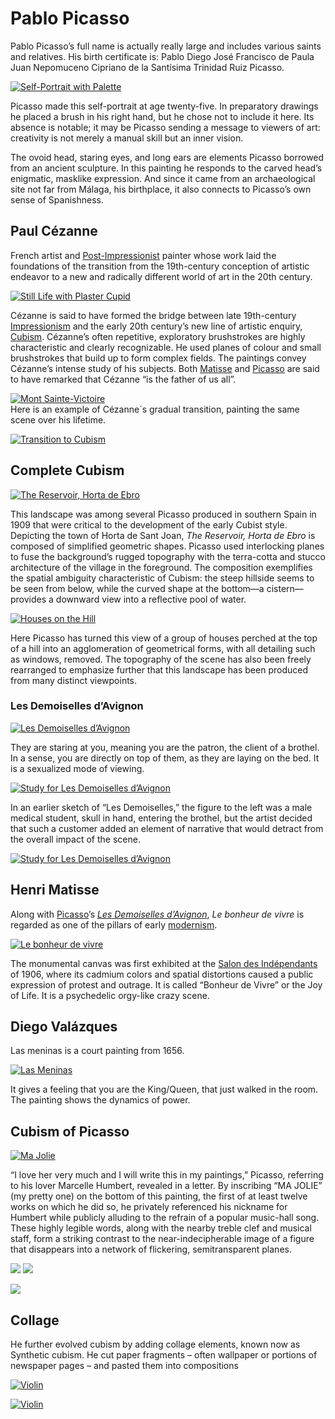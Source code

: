 # Pablo Picasso

Pablo Picasso's full name is actually really large and includes various saints and relatives. His birth certificate is: Pablo Diego José Francisco de Paula Juan Nepomuceno Cipriano de la Santísima Trinidad Ruiz Picasso.

[![Self-Portrait with Palette](https://s3.trueloveserver.com/arthum/self-portrait-with-palette-pablo-picasso.jpg "Self-Portrait with Palette")](https://s3.trueloveserver.com/arthum/self-portrait-with-palette-pablo-picasso.jpg)

Picasso made this self-portrait at age twenty-five. In preparatory drawings he placed a brush in his right hand, but he chose not to include it here. Its absence is notable; it may be Picasso sending a message to viewers of art: creativity is not merely a manual skill but an inner vision.

The ovoid head, staring eyes, and long ears are elements Picasso borrowed from an ancient sculpture. In this painting he responds to the carved head's enigmatic, masklike expression. And since it came from an archaeological site not far from Málaga, his birthplace, it also connects to Picasso's own sense of Spanishness.

## Paul Cézanne

French artist and [Post-Impressionist](https://en.wikipedia.org/wiki/Post-Impressionist "Post-Impressionist") painter whose work laid the foundations of the transition from the 19th-century conception of artistic endeavor to a new and radically different world of art in the 20th century.

[![Still Life with Plaster Cupid](https://s3.trueloveserver.com/arthum/Still-Life_with_Plaster_Cupid.jpg "Still Life with Plaster Cupid")](https://s3.trueloveserver.com/arthum/Still-Life_with_Plaster_Cupid.jpg)

Cézanne is said to have formed the bridge between late 19th-century [Impressionism](https://en.wikipedia.org/wiki/Impressionism "Impressionism") and the early 20th century's new line of artistic enquiry, [Cubism](https://en.wikipedia.org/wiki/Cubism "Cubism"). Cézanne's often repetitive, exploratory brushstrokes are highly characteristic and clearly recognizable. He used planes of colour and small brushstrokes that build up to form complex fields. The paintings convey Cézanne's intense study of his subjects. Both [Matisse](https://en.wikipedia.org/wiki/Henri_Matisse "Henri Matisse") and [Picasso](https://en.wikipedia.org/wiki/Pablo_Picasso "Pablo Picasso") are said to have remarked that Cézanne "is the father of us all".

[![Mont Sainte-Victoire](https://s3.trueloveserver.com/arthum/Montagne_Sainte-Victoire.jpg "Mont Sainte-Victoire")](https://s3.trueloveserver.com/arthum/Montagne_Sainte-Victoire.jpg)\
Here is an example of Cézanne´s gradual transition, painting the same scene over his lifetime.

[![Transition to Cubism](https://s3.trueloveserver.com/arthum/paul_cezanne-transition-to-cubism.JPG "Transition to Cubism")](https://s3.trueloveserver.com/arthum/paul_cezanne-transition-to-cubism.JPG)

## Complete Cubism

[![The Reservoir, Horta de Ebro](https://s3.trueloveserver.com/arthum/the_reservoir_Horta_de_Ebro_Picasso.jpg "The Reservoir, Horta de Ebro")](https://s3.trueloveserver.com/arthum/the_reservoir_Horta_de_Ebro_Picasso.jpg)

This landscape was among several Picasso produced in southern Spain in 1909 that were critical to the development of the early Cubist style. Depicting the town of Horta de Sant Joan, *The Reservoir, Horta de Ebro* is composed of simplified geometric shapes. Picasso used interlocking planes to fuse the background's rugged topography with the terra-cotta and stucco architecture of the village in the foreground. The composition exemplifies the spatial ambiguity characteristic of Cubism: the steep hillside seems to be seen from below, while the curved shape at the bottom---a cistern---provides a downward view into a reflective pool of water.

[![Houses on the Hill](https://s3.trueloveserver.com/arthum/the_reservoir_Horta_de_Ebro_Picasso.jpg "Houses on the Hill")](https://s3.trueloveserver.com/arthum/the_reservoir_Horta_de_Ebro_Picasso.jpg)

Here Picasso has turned this view of a group of houses perched at the top of a hill into an agglomeration of geometrical forms, with all detailing such as windows, removed. The topography of the scene has also been freely rearranged to emphasize further that this landscape has been produced from many distinct viewpoints.

### Les Demoiselles d'Avignon

[![Les Demoiselles d'Avignon](https://s3.trueloveserver.com/arthum/Les_Demoiselles_d'Avignon.jpg "Les Demoiselles d'Avignon")](https://s3.trueloveserver.com/arthum/Les_Demoiselles_d'Avignon.jpg)

They are staring at you, meaning you are the patron, the client of a brothel. In a sense, you are directly on top of them, as they are laying on the bed. It is a sexualized mode of viewing.

[![Study for Les Demoiselles d'Avignon](https://s3.trueloveserver.com/arthum/Pablo-Picasso-Study-for-Les-Demoiselles-dAvignon.png "Study for Les Demoiselles d'Avignon")](https://s3.trueloveserver.com/arthum/Pablo-Picasso-Study-for-Les-Demoiselles-dAvignon.png)

In an earlier sketch of "Les Demoiselles," the figure to the left was a male medical student, skull in hand, entering the brothel, but the artist decided that such a customer added an element of narrative that would detract from the overall impact of the scene.

[![Study for Les Demoiselles d'Avignon](https://s3.trueloveserver.com/arthum/Pablo-Picasso-Study-for-Les-Demoiselles-dAvignon_2.jpg "Study for Les Demoiselles d'Avignon")](https://s3.trueloveserver.com/arthum/Pablo-Picasso-Study-for-Les-Demoiselles-dAvignon_2.jpg)

## Henri Matisse

Along with [Picasso](https://en.wikipedia.org/wiki/Picasso "Picasso")'s [*Les Demoiselles d'Avignon*](https://en.wikipedia.org/wiki/Les_Demoiselles_d%27Avignon "Les Demoiselles d'Avignon"), *Le bonheur de vivre* is regarded as one of the pillars of early [modernism](https://en.wikipedia.org/wiki/Modernism "Modernism").

[![Le bonheur de vivre](https://s3.trueloveserver.com/arthum/Bonheur_Matisse.jpg "Le bonheur de vivre")](https://s3.trueloveserver.com/arthum/Bonheur_Matisse.jpg)

The monumental canvas was first exhibited at the [Salon des Indépendants](https://en.wikipedia.org/wiki/Salon_des_Ind%C3%A9pendants "Salon des Indépendants") of 1906, where its cadmium colors and spatial distortions caused a public expression of protest and outrage. It is called "Bonheur de Vivre" or the Joy of Life. It is a psychedelic orgy-like crazy scene.

## Diego Valázques

Las meninas is a court painting from 1656.

[![Las Meninas](https://s3.trueloveserver.com/arthum/Las_Meninas_small.jpg "Las Meninas")](https://s3.trueloveserver.com/arthum/Las_Meninas_small.jpg)

It gives a feeling that you are the King/Queen, that just walked in the room. The painting shows the dynamics of power.

## Cubism of Picasso

[![Ma Jolie](https://s3.trueloveserver.com/arthum/ma_jolie.jpg "Ma Jolie")](https://s3.trueloveserver.com/arthum/ma_jolie.jpg)

"I love her very much and I will write this in my paintings," Picasso, referring to his lover Marcelle Humbert, revealed in a letter. By inscribing "MA JOLIE" (my pretty one) on the bottom of this painting, the first of at least twelve works on which he did so, he privately referenced his nickname for Humbert while publicly alluding to the refrain of a popular music-hall song. These highly legible words, along with the nearby treble clef and musical staff, form a striking contrast to the near-indecipherable image of a figure that disappears into a network of flickering, semitransparent planes.

[![](https://s3.trueloveserver.com/arthum/Pablo_Picasso,_1909-10,_Figure_dans_un_Fauteuil_(Seated_Nude,_Femme_nue_assise).jpg)](https://s3.trueloveserver.com/arthum/Pablo_Picasso,_1909-10,_Figure_dans_un_Fauteuil_(Seated_Nude,_Femme_nue_assise).jpg) [![](https://s3.trueloveserver.com/arthum/Pablo_Picasso,_1909,_Femme_assise_(Sitzende_Frau).jpg)](https://s3.trueloveserver.com/arthum/Pablo_Picasso,_1909,_Femme_assise_(Sitzende_Frau).jpg)

[![](https://s3.trueloveserver.com/arthum/Pablo_Picasso,_1910,_Girl_with_a_Mandolin.jpg)](https://s3.trueloveserver.com/arthum/Pablo_Picasso,_1910,_Girl_with_a_Mandolin.jpg)

## Collage

He further evolved cubism by adding collage elements, known now as Synthetic cubism. He cut paper fragments -- often wallpaper or portions of newspaper pages -- and pasted them into compositions

[![Violin](https://s3.trueloveserver.com/arthum/Pablo_Picasso_(Violin).jpg "Violin")](https://s3.trueloveserver.com/arthum/Pablo_Picasso_(Violin).jpg)

[![Violin](https://s3.trueloveserver.com/arthum/violin-picasso.jpg "Violin")](https://s3.trueloveserver.com/arthum/violin-picasso.jpg)
